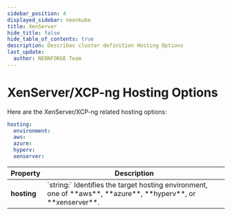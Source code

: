 ```yaml
---
sidebar_position: 4
displayed_sidebar: neonkube
title: XenServer
hide_title: false
hide_table_of_contents: true
description: Describes cluster definition Hosting Options
last_update:
  author: NEONFORGE Team
---
```



# XenServer/XCP-ng Hosting Options

Here are the XenServer/XCP-ng related hosting options:

```yaml
hosting:
  environment:
  aws:
  azure:
  hyperv:
  xenserver: 
```

<table>
	<thead>
		<th>Property</th>
		<th>Description</th>
	</thead>
	<tbody>
		<tr>
			<td><b>hosting</b></td>
			<td>
				`string:` Identifies the target hosting environment, one of **aws**, **azure**, **hyperv**, or **xenserver**.
			</td>
		</tr>
	</tbody>
</table>
